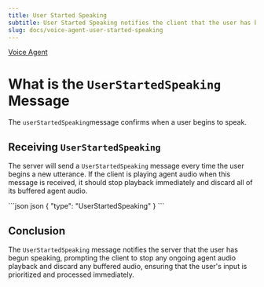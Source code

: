 ```yaml
---
title: User Started Speaking
subtitle: User Started Speaking notifies the client that the user has begun speaking.
slug: docs/voice-agent-user-started-speaking
---
```



[Voice Agent](/docs/voice-agent)

# What is the `UserStartedSpeaking` Message

The `userStartedSpeaking`message confirms when a user begins to speak.

## Receiving `UserStartedSpeaking`

The server will send a `UserStartedSpeaking` message every time the user begins a new utterance. If the client is playing agent audio when this message is received, it should stop playback immediately and discard all of its buffered agent audio.

<CodeGroup>
  ```json json
  {
    "type": "UserStartedSpeaking"  
  }
  ```
</CodeGroup>

## Conclusion

The `UserStartedSpeaking` message notifies the server that the user has begun speaking, prompting the client to stop any ongoing agent audio playback and discard any buffered audio, ensuring that the user's input is prioritized and processed immediately.
